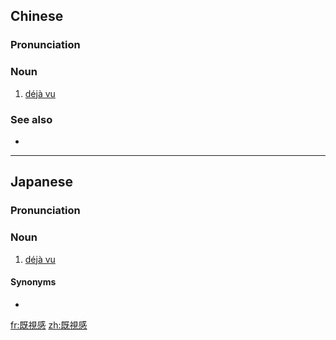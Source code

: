 {{also|旣視感|既视感}}

==Chinese==
{{zh-forms|s=既视感}}
{{wikipedia|lang=zh}}

===Pronunciation===
{{zh-pron
|m=jìshìgǎn
|c=gei3 si6 gam2
|cat=n
}}

===Noun===
{{zh-noun}}

# [[déjà vu]]

===See also===
* {{zh-l|似曾相識}}

----

==Japanese==
{{wikipedia|lang=ja}}
{{ja-kanjitab|き|し|かん|yomi=o}}

===Pronunciation===
{{ja-pron|きしかん|y=o|dev=1|acc=2}}

===Noun===
{{ja-noun|きしかん}}

# [[déjà vu]]

====Synonyms====
* {{ja-r|デジャビュ}}

[[fr:既視感]]
[[zh:既視感]]